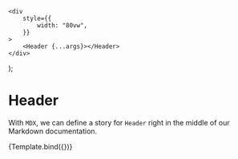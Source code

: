 

<Meta title="Components/Header" component={Header} />

	<div
		style={{
			width: "80vw",
		}}
	>
		<Header {...args}></Header>
	</div>
);

# Header

With `MDX`, we can define a story for `Header` right in the middle of our Markdown documentation.

<Canvas>
	<Story name="Header">{Template.bind({})}</Story>
</Canvas>
